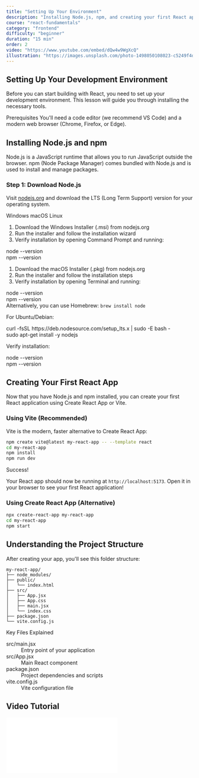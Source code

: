 ```yaml
---
title: "Setting Up Your Environment"
description: "Installing Node.js, npm, and creating your first React app"
course: "react-fundamentals"
category: "frontend"
difficulty: "beginner"
duration: "15 min"
order: 2
video: "https://www.youtube.com/embed/dQw4w9WgXcQ"
illustration: "https://images.unsplash.com/photo-1498050108023-c5249f4df085?q=80&w=2944&auto=format&fit=crop"
---
```



## Setting Up Your Development Environment

Before you can start building with React, you need to set up your development environment. This lesson will guide you through installing the necessary tools.

<Alert className="my-6">
  <Download className="h-4 w-4" />
  <AlertTitle>Prerequisites</AlertTitle>
  <AlertDescription>
    You'll need a code editor (we recommend VS Code) and a modern web browser (Chrome, Firefox, or Edge).
  </AlertDescription>
</Alert>

## Installing Node.js and npm

Node.js is a JavaScript runtime that allows you to run JavaScript outside the browser. npm (Node Package Manager) comes bundled with Node.js and is used to install and manage packages.

### Step 1: Download Node.js

Visit [nodejs.org](https://nodejs.org) and download the LTS (Long Term Support) version for your operating system.

<Tabs defaultValue="windows" className="my-6">
  <TabsList>
    <TabsTrigger value="windows">Windows</TabsTrigger>
    <TabsTrigger value="macos">macOS</TabsTrigger>
    <TabsTrigger value="linux">Linux</TabsTrigger>
  </TabsList>
  
  <TabsContent value="windows">
    <Card>
      <CardContent className="pt-6">
        <ol className="list-decimal list-inside space-y-2">
          <li>Download the Windows Installer (.msi) from nodejs.org</li>
          <li>Run the installer and follow the installation wizard</li>
          <li>Verify installation by opening Command Prompt and running:</li>
        </ol>
        <div className="mt-4 p-4 bg-muted rounded-lg font-mono text-sm">
          node --version<br/>
          npm --version
        </div>
      </CardContent>
    </Card>
  </TabsContent>
  
  <TabsContent value="macos">
    <Card>
      <CardContent className="pt-6">
        <ol className="list-decimal list-inside space-y-2">
          <li>Download the macOS Installer (.pkg) from nodejs.org</li>
          <li>Run the installer and follow the installation steps</li>
          <li>Verify installation by opening Terminal and running:</li>
        </ol>
        <div className="mt-4 p-4 bg-muted rounded-lg font-mono text-sm">
          node --version<br/>
          npm --version
        </div>
        <Alert className="mt-4">
          <AlertCircle className="h-4 w-4" />
          <AlertDescription>
            Alternatively, you can use Homebrew: <code className="text-sm">brew install node</code>
          </AlertDescription>
        </Alert>
      </CardContent>
    </Card>
  </TabsContent>
  
  <TabsContent value="linux">
    <Card>
      <CardContent className="pt-6">
        <p className="mb-4">For Ubuntu/Debian:</p>
        <div className="p-4 bg-muted rounded-lg font-mono text-sm mb-4">
          curl -fsSL https://deb.nodesource.com/setup_lts.x | sudo -E bash -<br/>
          sudo apt-get install -y nodejs
        </div>
        <p className="mb-2">Verify installation:</p>
        <div className="p-4 bg-muted rounded-lg font-mono text-sm">
          node --version<br/>
          npm --version
        </div>
      </CardContent>
    </Card>
  </TabsContent>
</Tabs>

## Creating Your First React App

Now that you have Node.js and npm installed, you can create your first React application using Create React App or Vite.

### Using Vite (Recommended)

Vite is the modern, faster alternative to Create React App:

```bash
npm create vite@latest my-react-app -- --template react
cd my-react-app
npm install
npm run dev
```

<Card className="my-6 border-green-200 bg-green-50 dark:bg-green-950/20 dark:border-green-800">
  <CardHeader>
    <CardTitle className="flex items-center gap-2 text-green-700 dark:text-green-300">
      <CheckCircle2 className="h-5 w-5" />
      Success!
    </CardTitle>
  </CardHeader>
  <CardContent className="text-green-800 dark:text-green-200">
    <p>
      Your React app should now be running at <code className="font-mono">http://localhost:5173</code>. 
      Open it in your browser to see your first React application!
    </p>
  </CardContent>
</Card>

### Using Create React App (Alternative)

```bash
npx create-react-app my-react-app
cd my-react-app
npm start
```

## Understanding the Project Structure

After creating your app, you'll see this folder structure:

```
my-react-app/
├── node_modules/
├── public/
│   └── index.html
├── src/
│   ├── App.jsx
│   ├── App.css
│   ├── main.jsx
│   └── index.css
├── package.json
└── vite.config.js
```

<Card className="my-6">
  <CardHeader>
    <CardTitle className="flex items-center gap-2">
      <Terminal className="h-5 w-5" />
      Key Files Explained
    </CardTitle>
  </CardHeader>
  <CardContent>
    <dl className="space-y-3">
      <div>
        <dt className="font-semibold">src/main.jsx</dt>
        <dd className="text-muted-foreground text-sm">Entry point of your application</dd>
      </div>
      <div>
        <dt className="font-semibold">src/App.jsx</dt>
        <dd className="text-muted-foreground text-sm">Main React component</dd>
      </div>
      <div>
        <dt className="font-semibold">package.json</dt>
        <dd className="text-muted-foreground text-sm">Project dependencies and scripts</dd>
      </div>
      <div>
        <dt className="font-semibold">vite.config.js</dt>
        <dd className="text-muted-foreground text-sm">Vite configuration file</dd>
      </div>
    </dl>
  </CardContent>
</Card>

## Video Tutorial

<div className="relative aspect-video my-8 rounded-lg overflow-hidden">
  <iframe
    className="w-full h-full"
    src={frontmatter.videoUrl}
    title="Setting Up Your Environment"
    frameBorder="0"
    allow="accelerometer; autoplay; clipboard-write; encrypted-media; gyroscope; picture-in-picture"
    allowFullScreen
  />
</div>

## Next Steps

With your development environment set up, you're ready to learn about JSX syntax and start writing React components!

<Card className="my-6">
  <CardContent className="pt-6">
    <div className="flex justify-between items-center">
      <span className="text-muted-foreground">Next Lesson:</span>
      <span className="font-semibold">JSX Syntax</span>
    </div>
  </CardContent>
</Card>
